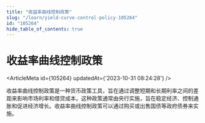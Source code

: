 ```yaml
---
title: "收益率曲线控制政策"
slug: "/learn/yield-curve-control-policy-105264"
id: "105264"
hide_table_of_contents: true
---
```



# 收益率曲线控制政策

<ArticleMeta id={105264} updatedAt={'2023-10-31 08:24:28'} />
<div className='border-solid border-b border-t-0 my-4 border-[var(--ifm-color-gray-300)]' />

收益率曲线控制政策是一种货币政策工具，旨在通过调整短期和长期利率之间的差距来影响市场利率和借贷成本。这种政策通常由央行实施，旨在稳定经济、控制通胀和促进经济增长。收益率曲线控制政策可以通过购买或出售国债等政府债券来实施。
